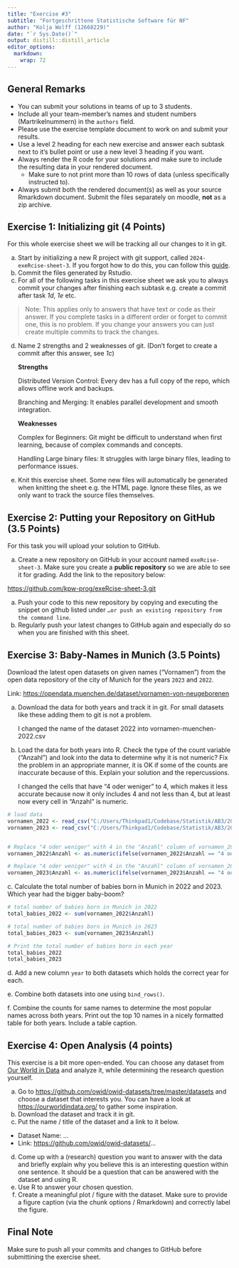 ```yaml
---
title: "Exercise #3"
subtitle: "Fortgeschrittene Statistische Software für NF"
author: "Kolja Wolff (12668229)"
date: "`r Sys.Date()`"
output: distill::distill_article
editor_options: 
  markdown: 
    wrap: 72
---
```


## General Remarks

-   You can submit your solutions in teams of up to 3 students.
-   Include all your team-member's names and student numbers
    (Martrikelnummern) in the `authors` field.
-   Please use the exercise template document to work on and submit your
    results.
-   Use a level 2 heading for each new exercise and answer each subtask
    next to it's bullet point or use a new level 3 heading if you want.
-   Always render the R code for your solutions and make sure to include
    the resulting data in your rendered document.
    -   Make sure to not print more than 10 rows of data (unless
        specifically instructed to).
-   Always submit both the rendered document(s) as well as your source
    Rmarkdown document. Submit the files separately on moodle, **not**
    as a zip archive.

## Exercise 1: Initializing git (4 Points)

For this whole exercise sheet we will be tracking all our changes to it
in git.

a)  Start by initializing a new R project with git support, called
    `2024-exeRcise-sheet-3`. If you forgot how to do this, you can
    follow this
    [guide](https://malikaihle.github.io/Introduction-RStudio-Git-GitHub/rstudio_project.html).
b)  Commit the files generated by Rstudio.
c)  For all of the following tasks in this exercise sheet we ask you to
    always commit your changes after finishing each subtask e.g. create
    a commit after task *1d*, *1e* etc.

> Note: This applies only to answers that have text or code as their
> answer. If you complete tasks in a different order or forget to commit
> one, this is no problem. If you change your answers you can just
> create multiple commits to track the changes.

d)  Name 2 strengths and 2 weaknesses of git. (Don't forget to create a
    commit after this answer, see *1c*)

    **Strengths**

    Distributed Version Control: Every dev has a full copy of the repo,
    which allows offline work and backups.

    Branching and Merging: It enables parallel development and smooth
    integration.

    **Weaknesses**

    Complex for Beginners: Git might be difficult to understand when
    first learning, because of complex commands and concepts.

    Handling Large binary files: It struggles with large binary files,
    leading to performance issues.

e)  Knit this exercise sheet. Some new files will automatically be
    generated when knitting the sheet e.g. the HTML page. Ignore these
    files, as we only want to track the source files themselves.

## Exercise 2: Putting your Repository on GitHub (3.5 Points)

For this task you will upload your solution to GitHub.

a)  Create a new repository on GitHub in your account named
    `exeRcise-sheet-3`. Make sure you create a **public repository** so
    we are able to see it for grading. Add the link to the repository
    below:

<https://github.com/kpw-prog/exeRcise-sheet-3.git>

a)  Push your code to this new repository by copying and executing the
    snippet on github listed under
    `…or push an existing repository from the command line`.
b)  Regularly push your latest changes to GitHub again and especially do
    so when you are finished with this sheet.

## Exercise 3: Baby-Names in Munich (3.5 Points)

Download the latest open datasets on given names ("Vornamen") from the
open data repository of the city of Munich for the years `2023` and
`2022`.

Link: <https://opendata.muenchen.de/dataset/vornamen-von-neugeborenen>

a)  Download the data for both years and track it in git. For small
    datasets like these adding them to git is not a problem.

    I changed the name of the dataset 2022 into
    vornamen-muenchen-2022.csv

b)  Load the data for both years into R. Check the type of the count
    variable ("Anzahl") and look into the data to determine why it is
    not numeric? Fix the problem in an appropriate manner, it is OK if
    some of the counts are inaccurate because of this. Explain your
    solution and the repercussions.

    I changed the cells that have "4 oder weniger" to 4, which makes it
    less accurate because now it only includes 4 and not less than 4,
    but at least now every cell in "Anzahl" is numeric.

```r
# load data
vornamen_2022 <- read_csv("C:/Users/Thinkpad1/Codebase/Statistik/AB3/2024-exeRcise-sheet-3/vornamen-muenchen-2022.csv")
vornamen_2023 <- read_csv("C:/Users/Thinkpad1/Codebase/Statistik/AB3/2024-exeRcise-sheet-3/vornamen-muenchen-2023.csv")


# Replace "4 oder weniger" with 4 in the "Anzahl" column of vornamen_2022
vornamen_2022$Anzahl <- as.numeric(ifelse(vornamen_2022$Anzahl == "4 oder weniger", 4, vornamen_2022$Anzahl))

# Replace "4 oder weniger" with 4 in the "Anzahl" column of vornamen_2023
vornamen_2023$Anzahl <- as.numeric(ifelse(vornamen_2023$Anzahl == "4 oder weniger", 4, vornamen_2023$Anzahl))
```

c\. Calculate the total number of babies born in Munich in 2022 and
2023. Which year had the bigger baby-boom?

```r
# total number of babies born in Munich in 2022
total_babies_2022 <- sum(vornamen_2022$Anzahl)

# total number of babies born in Munich in 2023
total_babies_2023 <- sum(vornamen_2023$Anzahl)

# Print the total number of babies born in each year
total_babies_2022
total_babies_2023
```

d\. Add a new column `year` to both datasets which holds the correct
year for each.

e\. Combine both datasets into one using `bind_rows()`.

f\. Combine the counts for same names to determine the most popular
names across both years. Print out the top 10 names in a nicely
formatted table for both years. Include a table caption.

## Exercise 4: Open Analysis (4 points)

This exercise is a bit more open-ended. You can choose any dataset from
[Our World in Data](https://ourworldindata.org/) and analyze it, while
determining the research question yourself.

a)  Go to <https://github.com/owid/owid-datasets/tree/master/datasets>
    and choose a dataset that interests you. You can have a look at
    <https://ourworldindata.org/> to gather some inspiration.
b)  Download the dataset and track it in git.
c)  Put the name / title of the dataset and a link to it below.

-   Dataset Name: ...
-   Link: <https://github.com/owid/owid-datasets/>...

d)  Come up with a (research) question you want to answer with the data
    and briefly explain why you believe this is an interesting question
    within one sentence. It should be a question that can be answered
    with the dataset and using R.
e)  Use R to answer your chosen question.
f)  Create a meaningful plot / figure with the dataset. Make sure to
    provide a figure caption (via the chunk options / Rmarkdown) and
    correctly label the figure.

## Final Note

Make sure to push all your commits and changes to GitHub before
submittining the exercise sheet.
